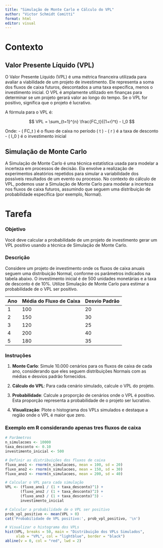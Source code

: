 ```yaml
---
title: "Simulação de Monte Carlo e Cálculo do VPL"
author: "Victor Schmidt Comitti"
format: html
editor: visual
---
```


# Contexto

## Valor Presente Líquido (VPL)

O Valor Presente Líquido (VPL) é uma métrica financeira utilizada para avaliar a viabilidade de um projeto de investimento. Ele representa a soma dos fluxos de caixa futuros, descontados a uma taxa específica, menos o investimento inicial. O VPL é amplamente utilizado em finanças para determinar se um projeto gerará valor ao longo do tempo. Se o VPL for positivo, significa que o projeto é lucrativo.

A fórmula para o VPL é:

$$ VPL = \sum_{t=1}^{n} \frac{FC_t}{(1+r)^t} - I_0 $$

Onde:
- \( FC_t \) é o fluxo de caixa no período \( t \)
- \( r \) é a taxa de desconto
- \( I_0 \) é o investimento inicial

## Simulação de Monte Carlo

A Simulação de Monte Carlo é uma técnica estatística usada para modelar a incerteza em processos de decisão. Ela envolve a realização de experimentos aleatórios repetidos para simular a variabilidade dos possíveis resultados de um evento ou processo. No contexto do cálculo de VPL, podemos usar a Simulação de Monte Carlo para modelar a incerteza nos fluxos de caixa futuros, assumindo que seguem uma distribuição de probabilidade específica (por exemplo, Normal).

# Tarefa

### Objetivo

Você deve calcular a probabilidade de um projeto de investimento gerar um VPL positivo usando a técnica de Simulação de Monte Carlo.

### Descrição

Considere um projeto de investimento onde os fluxos de caixa anuais seguem uma distribuição Normal, conforme os parâmetros indicados na tabela abaixo. O investimento inicial é de 500 unidades monetárias e a taxa de desconto é de 10%. Utilize Simulação de Monte Carlo para estimar a probabilidade de o VPL ser positivo.

 Ano | Média do Fluxo de Caixa | Desvio Padrão |
|-----|-------------------------|---------------|
| 1   | 100                     | 20            |
| 2   | 150                     | 30            |
| 3   | 120                     | 25            |
| 4   | 200                     | 40            |
| 5   | 180                     | 35            |

### Instruções

1. **Monte Carlo**: Simule 10.000 cenários para os fluxos de caixa de cada ano, considerando que eles seguem distribuições Normais com as médias e desvios padrão fornecidos.
   
2. **Cálculo do VPL**: Para cada cenário simulado, calcule o VPL do projeto.

3. **Probabilidade**: Calcule a proporção de cenários onde o VPL é positivo. Esta proporção representa a probabilidade de o projeto ser lucrativo.

4. **Visualização**: Plote o histograma dos VPLs simulados e destaque a região onde o VPL é maior que zero.

### Exemplo em R considerando apenas tres fluxos de caixa

```r
# Parâmetros
n_simulacoes <- 10000
taxa_desconto <- 0.10
investimento_inicial <- 500

# Definir as distribuições dos fluxos de caixa
fluxo_ano1 <- rnorm(n_simulacoes, mean = 100, sd = 20)
fluxo_ano2 <- rnorm(n_simulacoes, mean = 150, sd = 30)
fluxo_ano3 <- rnorm(n_simulacoes, mean = 200, sd = 40)

# Calcular o VPL para cada simulação
VPL <- (fluxo_ano1 / (1 + taxa_desconto)^1) + 
       (fluxo_ano2 / (1 + taxa_desconto)^2) + 
       (fluxo_ano3 / (1 + taxa_desconto)^3) - 
       investimento_inicial

# Calcular a probabilidade de o VPL ser positivo
prob_vpl_positivo <- mean(VPL > 0)
cat('Probabilidade de VPL positivo:', prob_vpl_positivo, '\n')

# Visualizar o histograma dos VPLs
hist(VPL, breaks = 50, main = "Distribuição dos VPLs Simulados", 
     xlab = "VPL", col = "lightblue", border = "black")
abline(v = 0, col = "red", lwd = 2)
```

